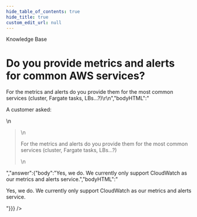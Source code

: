 ```yaml
---
hide_table_of_contents: true
hide_title: true
custom_edit_url: null
---
```



<CenterLayout>
<span className="searchCategory">Knowledge Base</span>
<h1>Do you provide metrics and alerts for common AWS services?</h1>
<GitHub discussion={{"id":"D_kwDOF8slf84AOB0Q","number":52,"author":{"login":"zackproser"},"title":"Do you provide metrics and alerts for common AWS services?","body":"A customer asked: \r\n> For the metrics and alerts do you provide them for the most common services (cluster, Fargate tasks, LBs...?)\r\n","bodyHTML":"<p dir=\"auto\">A customer asked:</p>\n<blockquote>\n<p dir=\"auto\">For the metrics and alerts do you provide them for the most common services (cluster, Fargate tasks, LBs...?)</p>\n</blockquote>","answer":{"body":"Yes, we do. We currently only support CloudWatch as our metrics and alerts service.","bodyHTML":"<p dir=\"auto\">Yes, we do. We currently only support CloudWatch as our metrics and alerts service.</p>"}}} />

</CenterLayout>
  

<!-- ##DOCS-SOURCER-START
{
  "sourcePlugin": "github-discussions",
  "hash": "ff7074c5e8fde2da2a09fa065e2981ba"
}
##DOCS-SOURCER-END -->
